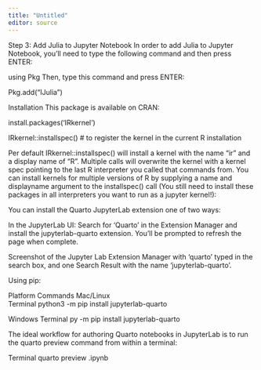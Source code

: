 ```yaml
---
title: "Untitled"
editor: source
---
```




Step 3: Add Julia to Jupyter Notebook
In order to add Julia to Jupyter Notebook, you’ll need to type the following command and then press ENTER:

using Pkg
Then, type this command and press ENTER:

Pkg.add("IJulia")



Installation
This package is available on CRAN:

install.packages('IRkernel')

IRkernel::installspec()  # to register the kernel in the current R installation

Per default IRkernel::installspec() will install a kernel with the name “ir” and a display name of “R”. Multiple calls will overwrite the kernel with a kernel spec pointing to the last R interpreter you called that commands from. You can install kernels for multiple versions of R by supplying a name and displayname argument to the installspec() call (You still need to install these packages in all interpreters you want to run as a jupyter kernel!):

You can install the Quarto JupyterLab extension one of two ways:

In the JupyterLab UI: Search for ‘Quarto’ in the Extension Manager and install the jupyterlab-quarto extension. You’ll be prompted to refresh the page when complete.

Screenshot of the Jupyter Lab Extension Manager with 'quarto' typed in the search box, and one Search Result with the name 'jupyterlab-quarto'.

Using pip:

Platform	Commands
Mac/Linux	
Terminal
python3 -m pip install jupyterlab-quarto

Windows	
Terminal
py -m pip install jupyterlab-quarto


The ideal workflow for authoring Quarto notebooks in JupyterLab is to run the quarto preview command from within a terminal:

Terminal
quarto preview <notebook-name>.ipynb
